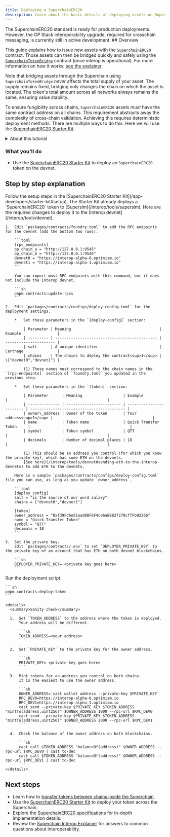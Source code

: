 ```yaml
---
title: Deploying a SuperchainERC20
description: Learn about the basic details of deploying assets on SuperchainERC20
---
```

<Info>
  The SuperchainERC20 standard is ready for production deployments.
  However, the OP Stack interoperability upgrade, required for crosschain messaging, is currently still in active development.
</Info>
## Overview

This guide explains how to issue new assets with the [`SuperchainERC20`](https://github.com/ethereum-optimism/optimism/blob/develop/packages/contracts-bedrock/src/L2/SuperchainERC20.sol) contract.
Those assets can then be bridged quickly and safely using the [`SuperchainTokenBridge`](https://github.com/ethereum-optimism/optimism/blob/develop/packages/contracts-bedrock/src/L2/SuperchainTokenBridge.sol) contract (once interop is operational).
For more information on how it works, [see the explainer](/interop/superchain-erc20).

Note that bridging assets through the Superchain using `SuperchainTokenBridge` *never* affects the total supply of your asset.
The supply remains fixed, bridging only changes the chain on which the asset is located.
The token's total amount across all networks always remains the same, ensuring value stability.

To ensure fungibility across chains, `SuperchainERC20` assets *must* have the same contract address on all chains.
This requirement abstracts away the complexity of cross-chain validation.
Achieving this requires deterministic deployment methods. There are multiple ways to do this.
Here we will use the [SuperchainERC20 Starter Kit](/app-developers/starter-kit).

<details>

<summary>About this tutorial</summary>

**What you'll learn**

*   How to deploy `SuperchainERC20` tokens on different chains at the same address.

**Technical knowledge**

*   Understanding of smart contract development
*   Familiarity with blockchain concepts

**Development environment**

*   Unix-like operating system (Linux, macOS, or WSL for Windows)
*   Git for version control

**Required tools**

The tutorial uses these primary tools:

*   Foundry: For sending transactions to blockchains.

</details>

### What you'll do

*   Use the [SuperchainERC20 Starter Kit](/app-developers/starter-kit) to deploy an `SuperchainERC20` token on the devnet.

## Step by step explanation

<Steps>
  <Step title="Install the prerequisites and the SuperchainERC20 Starter Kit">
  Follow the setup steps in the [SuperchainERC20 Starter Kit](/app-developers/starter-kit#setup).
  </Step>

  <Step title="Prepare for deployment">
  The Starter Kit already deploys a `SuperchainERC20` token to [Supersim](/interop/tools/supersim).
    Here are the required changes to deploy it to the [Interop devnet](/interop/tools/devnet).
  
    1.  Edit `packages/contracts/foundry.toml` to add the RPC endpoints for the devnet (add the bottom two rows).
  
        ```toml
        [rpc_endpoints]
        op_chain_a = "http://127.0.0.1:9545"
        op_chain_b = "http://127.0.0.1:9546"
        devnet0 = "https://interop-alpha-0.optimism.io"
        devnet1 = "https://interop-alpha-1.optimism.io"
        ```
  
        You can import most RPC endpoints with this command, but it does not include the Interop devnet.
  
        ```sh
        pnpm contracts:update:rpcs
        ```
  
    2.  Edit `packages/contracts/configs/deploy-config.toml` for the deployment settings.  
  
        *   Set these parameters in the `[deploy-config]` section:
  
            | Parameter | Meaning                                       | Example                |
            | --------- | --------------------------------------------- | ---------------------- |
            | salt      | A unique identifier                           | Carthage               |
            | chains    | The chains to deploy the contract<sup>1</sup> | \["devnet0","devnet1"] |
  
            (1) These names must correspond to the chain names in the `[rpc-endpoints]` section of `foundry.toml` you updated in the previous step.
  
        *   Set these parameters in the `[token]` section:
  
            | Parameter      | Meaning                  | Example                  |                                            |
            | -------------- | ------------------------ | ------------------------ | ------------------------------------------ |
            | owner\_address | Owner of the token       | Your address<sup>1</sup> |                                            |
            | name           | Token name               | Quick Transfer Token     |                                            |
            | symbol         | Token symbol             | QTT                      |                                            |
            | decimals       | Number of decimal places | 18                       |                                            |
  
            (1) This should be an address you control (for which you know the private key), which has some ETH on the devnets.
            [See here](/interop/tools/devnet#sending-eth-to-the-interop-devnets) to add ETH to the devnets.
  
        Here is a sample `packages/contracts/configs/deploy-config.toml` file you can use, as long as you update `owner_address`.
  
        ```toml
        [deploy_config]
        salt = "is the source of our word salary"
        chains = ["devnet0","devnet1"]
  
        [token]
        owner_address = "0xf39Fd6e51aad88F6F4ce6aB8827279cffFb92266"
        name = "Quick Transfer Token"
        symbol = "QTT"
        decimals = 18
        ```
  
    3.  Set the private key.
        Edit `packages/contracts/.env` to set `DEPLOYER_PRIVATE_KEY` to the private key of an account that has ETH on both devnet blockchains.
  
        ```sh
        DEPLOYER_PRIVATE_KEY= <private key goes here>
        ```
  </Step>

  <Step title="Deploy the contracts">
  Run the deployment script.
  
    ```sh
    pnpm contracts:deploy:token
    ```
  
    <details>
      <summary>Sanity check</summary>
  
      1.  Set `TOKEN_ADDRESS` to the address where the token is deployed.
          Your address will be different.
  
          ```sh
          TOKEN_ADDRESS=<your address>
          ```
  
      2.  Set `PRIVATE_KEY` to the private key for the owner address.
  
          ```sh
          PRIVATE_KEY= <private key goes here>
          ```
  
      3.  Mint tokens for an address you control on both chains.
          It is the easiest to use the owner address.
  
          ```sh
          OWNER_ADDRESS=`cast wallet address --private-key $PRIVATE_KEY`
          RPC_DEV0=https://interop-alpha-0.optimism.io
          RPC_DEV1=https://interop-alpha-1.optimism.io
          cast send --private-key $PRIVATE_KEY $TOKEN_ADDRESS "mintTo(address,uint256)" $OWNER_ADDRESS 1000 --rpc-url $RPC_DEV0
          cast send --private-key $PRIVATE_KEY $TOKEN_ADDRESS "mintTo(address,uint256)" $OWNER_ADDRESS 2000 --rpc-url $RPC_DEV1       
          ```
  
      4.  Check the balance of the owner address on both blockchains.
  
          ```sh
          cast call $TOKEN_ADDRESS "balanceOf(address)" $OWNER_ADDRESS --rpc-url $RPC_DEV0 | cast to-dec        
          cast call $TOKEN_ADDRESS "balanceOf(address)" $OWNER_ADDRESS --rpc-url $RPC_DEV1 | cast to-dec
          ```
    </details>
  </Step>
</Steps>

## Next steps

*   Learn how to [transfer tokens between chains inside the Superchain](transfer-superchainERC20).
*   Use the [SuperchainERC20 Starter Kit](/app-developers/starter-kit) to deploy your token across the Superchain.
*   Explore the [SuperchainERC20 specifications](https://specs.optimism.io/interop/token-bridging.html?utm_source=op-docs&utm_medium=docs) for in-depth implementation details.
*   Review the [Superchain Interop Explainer](/interop/explainer) for answers to common questions about interoperability.
